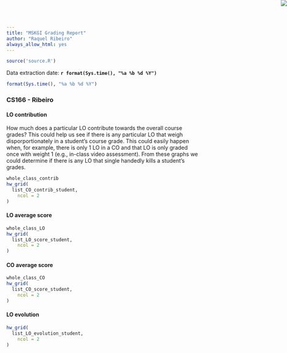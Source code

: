 ```yaml
---
title: "MSKGI Grading Report"
author: "Raquel Ribeiro"
always_allow_html: yes
---
```


<img src="minerva_logo.png" style="position:absolute;top:0px;right:0px;" />

```r
source('source.R')
```

Data extraction date: **`r format(Sys.time(), "%a %b %d %Y")`**
```r
format(Sys.time(), "%a %b %d %Y")
```

### CS166 - Ribeiro  {.tabset}
#### LO contribution
How much does a particular LO contribute towards the overall course grades? 
This could help us see if there is any particular LO that weigh disporportionately in a student's course grade. This could easily happen when, for example, there is only 1 LO in a CO and that LO is only graded once with weight 1 (e.g., in-class video assessment). From these graphs we could determine if there is any LO that single handedly kills a student's grades.
```r
whole_class_contrib
hw_grid(
  list_CO_contrib_student,
    ncol = 2
)
```

#### LO average score
```r
whole_class_LO
hw_grid(
  list_LO_score_student,
    ncol = 2
)
```

#### CO average score
```r
whole_class_CO 
hw_grid(
  list_CO_score_student,
    ncol = 2
)
```

#### LO evolution
```r
hw_grid(
  list_LO_evolution_student,
    ncol = 2
)
```
